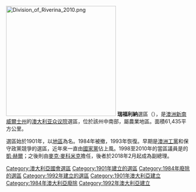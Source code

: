 [[File:Division_of_Riverina_2010.png|300px]]
{{noteTA
|G1 = 地名
}}
'''瑞福利納'''選區（{{lang-en|Division of Riverina}}），是[[澳洲|澳洲]][[新南威爾士州|新南威爾士州]]的[[澳大利亚众议院|澳大利亚众议院]]選區，位於該州中南部，屬農業地區。面積61,435平方公里。

選區始於1901年，以[[瑞福利納_(新南威爾士州)|地區]]為名。1984年被撤，1993年恢復。早期是[[澳洲工黨|澳洲工黨]]和保守政黨競爭的選區，近年來一直由[[澳洲國家黨|國家黨]]佔上風。1998至2010年的當區議員是的[[凱·赫爾|凱·赫爾]]；之後則由[[麥克·麥科米克|麥克·麥科米克]]擔任，後者於2018年2月起成為副總理。

{{DEFAULTSORT:Riverina}}
[[Category:澳大利亞國會選區|Category:澳大利亞國會選區]]
[[Category:1901年建立的選區|Category:1901年建立的選區]]
[[Category:1984年廢除的選區|Category:1984年廢除的選區]]
[[Category:1992年建立的選區|Category:1992年建立的選區]]
[[Category:1901年澳大利亞建立|Category:1901年澳大利亞建立]]
[[Category:1984年澳大利亞廢除|Category:1984年澳大利亞廢除]]
[[Category:1992年澳大利亞建立|Category:1992年澳大利亞建立]]